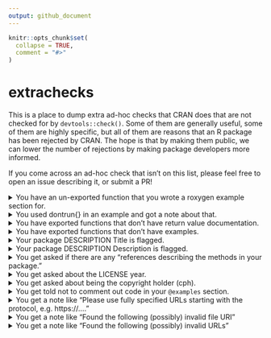 ```yaml
---
output: github_document
---
```


<!-- README.md is generated from README.Rmd. Please edit that file -->

```r
knitr::opts_chunk$set(
  collapse = TRUE,
  comment = "#>"
)
```

# extrachecks

This is a place to dump extra ad-hoc checks that CRAN does that are not checked for by `devtools::check()`. Some of them are generally useful, some of them are highly specific, but all of them are reasons that an R package has been rejected by CRAN. The hope is that by making them public, we can lower the number of rejections by making package developers more informed.

If you come across an ad-hoc check that isn't on this list, please feel free to open an issue describing it, or submit a PR!


<details>
<summary>You have an un-exported function that you wrote a roxygen example section for.</summary>

If you have written a roxygen example section for un-exported functions, your example section must call those functions with `:::` like `pkg:::my_fun()`.

Alternatively, you can use the roxygen tag `@noRd` to suppress the creation of the `.Rd` file.
</details>


<details>
<summary>You used dontrun{} in an example and got a note about that.</summary>

`\dontrun{}` should only be used if the example really cannot be executed (e.g. because of missing additional software, missing API keys, ...) by the user. If you want to include an example that errors, and you want to show the error, wrap the call in `try()`.

Sometimes it is useful to create a custom predicate function (e.g. `googlesheets4::sheets_has_token()`) that tests for a prerequisite. Then such examples can be placed inside an `if () {...` instead of `\dontrun{}`. Instead of a custom predicate, sometimes `interactive()` can be used as the condition.
</details>


<details>
<summary>You have exported functions that don't have return value documentation.</summary>

This is a fairly new check that CRAN is being much stricter on. You must provide return value documentation for all exported functions now. If you use roxygen2, use the tag `@return`.

This note is also applicable if your function has no return value: "If a function does not return a value, please document that too, e.g. `\value{None}`."
</details>


<details>
<summary>You have exported functions that don't have examples.</summary>

This is similar to the problem about return value documentation, but slightly less strict. If your exported function has a meaningful return value, then it will almost definitely require an examples section. Use the roxygen2 tag `@examples` to create one.

I have seen exceptions with functions that are used for their side effects. For example, `hardhat::create_modeling_package()` creates a new directory, which you would not want to include in an example section (which CRAN runs in their regular checks). I didn't include any examples there, and it was accepted.
</details>


<details>
<summary>Your package DESCRIPTION Title is flagged.</summary>

There can be a number of problems here:

- You must use title case with package Titles, generally capitalizing all words except articles like 'a' and 'the'. Base R's [`toTitleCase()`](https://stat.ethz.ch/R-manual/R-devel/library/tools/html/toTitleCase.html) might help with formatting. 

- I've been flagged for a "redundant" title. I had: "A Toolkit for the Construction of Modeling Packages" which was flagged since "Toolkit for" seemed redundant. I changed it to "Construct Modeling Packages" and was accepted.

- You generally have to put all software and R package names in single quotes, this rule also applies to the Description section. For example, the riingo package is an interface to Tiingo's stock price api: https://github.com/business-science/riingo/blob/a19c662d9a2acb526a15d119e00afcd3fdc7c24c/DESCRIPTION#L3

- An initial package submission was rejected with the request to reduce the length of the title to less than 65 characters.
</details>


<details>
<summary>Your package DESCRIPTION Description is flagged.</summary>

There can be a number of problems here:

> Do not start the description with "This package", package name, title or "Functions for".

While it may be intuitive to start a description this way, they are actually not allowed. For example, instead of "this package renders slides to different formats..." or "functions for rendering slides to different formats...", just use "Render slides to different formats...".

> The Description field is intended to be a (one paragraph) description of what the package does and why it may be useful. Please elaborate.

In this case my description was 1 sentence, which I had to expand into a 3-4 sentence paragraph with a broader description of the types of problems the package intended to help with.

> Please only double quote publication titles in the description of the DESCRIPTION file.

In this case I previously had a sentence that contained: '..., like "the first Monday of December"'. I just removed the double quotes.

> Functions do not need to be put in single quotes, just packages, software names and API names. 'case_when()' -> case_when()

In the Description, function names should not be placed in quotes. This is reserved for packages and software names. Reported by @rossellhayes.

> Please always explain all acronyms/abbreviations in the description text in the Description field of the DESCRIPTION file. e.g. X-SAMPA

In the Description, all acronyms must be fully expanded the first time they are mentioned, no matter how innocuous they seem. This acronym was expanded to "Extended Speech Assessment Methods Phonetic Alphabet", which was then accepted by CRAN. Reported by @rossellhayes.

> Please single quote software names.

In the Description, all software and R package names must be placed in single quotes, like 'tidyr'. This rule also applies to the Title section. For example, the riingo package is an interface to Tiingo's stock price api: https://github.com/business-science/riingo/blob/a19c662d9a2acb526a15d119e00afcd3fdc7c24c/DESCRIPTION#L10-L11.
</details>


<details>
<summary>You get asked if there are any "references describing the methods in your package."</summary>

This comment normally comes as the following standard block of text:

> If there are references describing the methods in your package, please
add these in the description field of your DESCRIPTION file in the form
authors (year) <doi:...>
authors (year) <arXiv:...>
authors (year, ISBN:...)
or if those are not available: <https:...>
with no space after 'doi:', 'arXiv:', 'https:' and angle brackets for
auto-linking.
(If you want to add a title as well please put it in quotes: "Title")

If there are no references, just nicely reply to the email and tell them that you don't have any. If this was the only note then it should be accepted soon after, without going through another full review.

I have not found a good way to get them to accept a new package without getting this note on the first round of checks. Possibly you could include a preemptive note about it in your `cran-comments.md` file, explaining that there are no references for the package.
</details>


<details>
<summary>You get asked about the LICENSE year.</summary>

I worked on a package in 2019, and then sent it in in 2020. I got the following question back:

> Should the year in the LICENSE file be updated?

I updated the license year to 2020 and resubmit the package in. I then nicely replied directly to my reviewer and thanked them for catching the year discrepancy, and then asked them if they could help me push the package through without needing another review, since that was the only change that had to be made.
</details>


<details>
<summary>You get asked about being the copyright holder (cph).</summary>

Submitted by @dirkschumacher, who got this comment:

> You also seem to be a copyright holder [cph]. Please add this information to the Authors@R field.

Even if you are the only author and no other copyright information is given, always add a [cph] role to your Authors field.
</details>


<details>
<summary>You get told not to comment out code in your <code>@examples</code> section.</summary>

I had originally commented out some code in an example that would otherwise modify the global state. I wanted to talk about the code without having the user accidentally run it. I received the following message on submission:

> Examples/code lines in examples should never be commented out.
Ideally find toy examples that can be regularly executed and checked.
Lengthy examples (> 5 sec), can be wrapped in `\donttest{}`. If you don't
want your code to be executed but still visible to the user, use `\dontrun{}`.

I didn't want any of these options, so I removed the code from the examples section entirely and just mentioned it in the `@details` section instead.
</details>


<details>
<summary>You get a note like "Please use fully specified URLs starting with the protocol, e.g. https://...."</summary>

CRAN checks for https URLs and will not allow any http links.

Reported by @pnovack-gottshall, who had two URLs that were flagged. The first was `paleobiodb.org/`, which was flagged because it needed `https://` in front. The second was an http URL, which was flagged because it needed to be https.
</details>

<details>
<summary>You get a note like "Found the following (possibly) invalid file URI"</summary>

You might have a relative link that doesn't exist in the actual built R package. Originally reported by @RMHogervorst, who had a link to `CODE_OF_CONDUCT.md` in the README, and received the following message:

```
Found the following (possibly) invalid file URI:
     URI: CODE_OF_CONDUCT.md
       From: README.md
```

In this case, the `.Rbuildignore` file ignored the `CODE_OF_CONDUCT.md` file, so it didn't exist after building the R package, meaning that the link didn't work. This can probably be fixed by just removing this file from the `.Rbuildignore`. Alternatively, `usethis::use_code_of_conduct()` will generate a section to add to your README that doesn't have any relative links.
</details>

<details>
<summary>You get a note like "Found the following (possibly) invalid URLs"</summary>

One of the most common causes for this is that you have a URL that _redirects_ to another source. CRAN won't allow you to have redirects, so you might get a rejection that looks like this:

```
Found the following (possibly) invalid URLs:

URL: https://h3geo.org/docs/core-library/coordsystems#faceijk-coordinates
     (moved to https://h3geo.org/docs/core-library/coordsystems/)
From: inst/doc/intro-to-h3jsr.html
Status: 200
Message: OK

Please change http --> https, add trailing slashes, or follow moved
content as appropriate.
```

The problem here is that `https://h3geo.org/docs/core-library/coordsystems#faceijk-coordinates` redirects to `https://h3geo.org/docs/core-library/coordsystems/`. This was actually a typo, there was a forgotten `/` right before `#faceijk`.

To determine if you have any redirecting URLs, you can use `urlchecker::url_check()` to find them (and find what they redirect to) and `urlchecker::url_update()` to automatically update them to their redirected URL.
</details>
